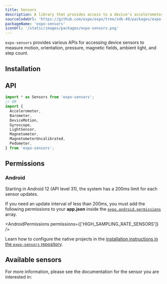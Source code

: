 ```yaml
---
title: Sensors
description: A library that provides access to a device's accelerometer, barometer, motion, gyroscope, magnetometer, and pedometer.
sourceCodeUrl: 'https://github.com/expo/expo/tree/sdk-49/packages/expo-sensors'
packageName: 'expo-sensors'
iconUrl: '/static/images/packages/expo-sensors.png'
---
```



`expo-sensors` provides various APIs for accessing device sensors to measure motion, orientation, pressure, magnetic fields, ambient light, and step count.

<PlatformsSection android emulator ios simulator web />

## Installation

<APIInstallSection />

## API

```js
import * as Sensors from 'expo-sensors';
// OR
import {
  Accelerometer,
  Barometer,
  DeviceMotion,
  Gyroscope,
  LightSensor,
  Magnetometer,
  MagnetometerUncalibrated,
  Pedometer,
} from 'expo-sensors';
```

## Permissions

### Android

Starting in Android 12 (API level 31), the system has a 200ms limit for each sensor updates.

If you need an update interval of less than 200ms, you must add the following permissions to your **app.json** inside the [`expo.android.permissions`](/versions/latest/config/app/#permissions) array.

<AndroidPermissions permissions={['HIGH_SAMPLING_RATE_SENSORS']} />

<ConfigReactNative>

Learn how to configure the native projects in the [installation instructions in the `expo-sensors` repository](https://github.com/expo/expo/tree/main/packages/expo-sensors#installation-in-bare-react-native-projects).

</ConfigReactNative>

## Available sensors

For more information, please see the documentation for the sensor you are interested in:

<BoxLink
  title="Accelerometer"
  href="accelerometer"
  description="Measures device acceleration on all platforms."
/>
<BoxLink
  title="Barometer"
  href="barometer"
  description="Measures pressure on Android and iOS platforms."
/>
<BoxLink
  title="DeviceMotion"
  href="devicemotion"
  description="Measures device motion on all platforms."
/>
<BoxLink
  title="Gyroscope"
  href="gyroscope"
  description="Measures device rotation on all platforms."
/>
<BoxLink
  title="Magnetometer"
  href="magnetometer"
  description="Measures magnetic fields on Android and iOS platforms."
/>
<BoxLink
  title="LightSensor"
  href="light-sensor"
  description="Measures ambient light on Android platform."
/>
<BoxLink
  title="Pedometer"
  href="pedometer"
  description="Measures steps count on Android and iOS platforms."
/>
